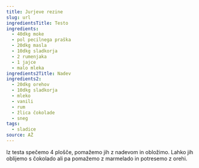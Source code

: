 ```yaml
---
title: Jurjeve rezine
slug: url
ingredientsTitle: Testo
ingredients:
  - 40dkg moke
  - pol pecilnega praška
  - 20dkg masla
  - 10dkg sladkorja
  - 2 rumenjaka
  - 1 jajce
  - malo mleka
ingredients2Title: Nadev
ingredients2:
  - 20dkg orehov
  - 10dkg sladkorja
  - mleko
  - vanili
  - rum
  - žlica čokolade
  - sneg
tags:
  - sladice
source: AŽ
---
```


Iz testa spečemo 4 plošče, pomažemo jih z nadevom in obložimo. Lahko jih oblijemo s čokolado ali pa pomažemo z marmelado in potresemo z orehi.
